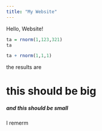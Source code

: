 ```yaml
---
title: "My Website"
---
```


Hello, Website!


```r
ta = rnorm(1,123,321)
ta

ta + rnorm(1,1,1)

```


the results are 


# this should be big

##### and this should be small 




I remerm

